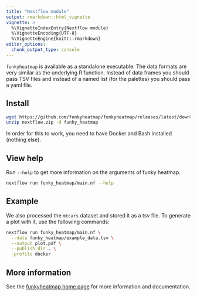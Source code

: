 ```yaml
---
title: "Nextflow module"
output: rmarkdown::html_vignette
vignette: >
  %\VignetteIndexEntry{Nextflow module}
  %\VignetteEncoding{UTF-8}
  %\VignetteEngine{knitr::rmarkdown}
editor_options: 
  chunk_output_type: console
---
```


`funkyheatmap` is available as a standalone executable. The data formats
are very similar as the underlying R function. Instead of data frames
you should pass TSV files and instead of a named list (for the palettes)
you should pass a yaml file.

## Install

```bash
wget https://github.com/funkyheatmap/funkyheatmap/releases/latest/download/nextflow.zip
unzip nextflow.zip -d funky_heatmap
```

In order for this to work, you need to have Docker and Bash installed (nothing else).


## View help

Run `--help` to get more information on the arguments of funky heatmap.

```bash
nextflow run funky_heatmap/main.nf --help
```

## Example

We also processed the `mtcars` dataset and stored it as a tsv file.
To generate a plot with it, use the following commands:

```bash
nextflow run funky_heatmap/main.nf \
  --data funky_heatmap/example_data.tsv \
  --output plot.pdf \
  --publish_dir . \
  -profile docker
```

## More information

See the [funkyheatmap home page](https://funkyheatmap.github.io/funkyheatmap/) for more information and documentation.
